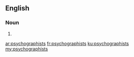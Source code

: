 ==English==

===Noun===
{{head|en|noun plural form}}

# {{plural of|psychographist|lang=en}}

[[ar:psychographists]]
[[fr:psychographists]]
[[ku:psychographists]]
[[my:psychographists]]
